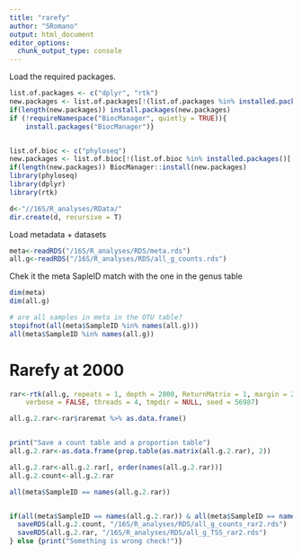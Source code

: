 ```yaml
---
title: "rarefy"
author: "SRomano"
output: html_document
editor_options: 
  chunk_output_type: console
---
```


Load the required packages.

```r
list.of.packages <- c("dplyr", "rtk")
new.packages <- list.of.packages[!(list.of.packages %in% installed.packages()[,"Package"])]
if(length(new.packages)) install.packages(new.packages)
if (!requireNamespace("BiocManager", quietly = TRUE)){
    install.packages("BiocManager")}


list.of.bioc <- c("phyloseq")
new.packages <- list.of.bioc[!(list.of.bioc %in% installed.packages()[,"Package"])]
if(length(new.packages)) BiocManager::install(new.packages)
library(phyloseq)
library(dplyr)
library(rtk)

d<-"//16S/R_analyses/RData/"
dir.create(d, recursive = T)

```

Load metadata + datasets
```r
meta<-readRDS("/16S/R_analyses/RDS/meta.rds")
all.g<-readRDS("/16S/R_analyses/RDS/all_g_counts.rds")
```
Chek it the meta SapleID match with the one in the genus table
```r
dim(meta)
dim(all.g)

# are all samples in meta in the OTU table?
stopifnot(all(meta$SampleID %in% names(all.g)))
all(meta$SampleID %in% names(all.g))
```

# Rarefy at 2000
```r

rar<-rtk(all.g, repeats = 1, depth = 2000, ReturnMatrix = 1, margin = 2,
    verbose = FALSE, threads = 4, tmpdir = NULL, seed = 56987)

all.g.2.rar<-rar$raremat %>% as.data.frame()


print("Save a count table and a proportion table")
all.g.2.rar<-as.data.frame(prop.table(as.matrix(all.g.2.rar), 2))

all.g.2.rar<-all.g.2.rar[, order(names(all.g.2.rar))]
all.g.2.count<-all.g.2.rar

all(meta$SampleID == names(all.g.2.rar))


if(all(meta$SampleID == names(all.g.2.rar)) & all(meta$SampleID == names(all.g.2.count))){
  saveRDS(all.g.2.count, "/16S/R_analyses/RDS/all_g_counts_rar2.rds")
  saveRDS(all.g.2.rar, "/16S/R_analyses/RDS/all_g_TSS_rar2.rds")
} else {print("Something is wrong check!")}

```

